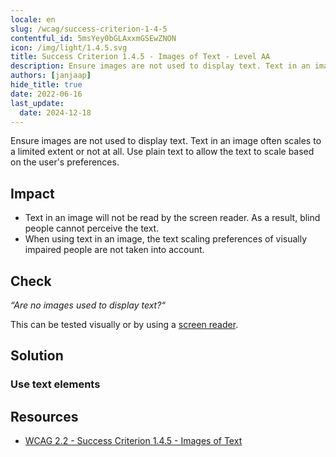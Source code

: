 ```yaml
---
locale: en
slug: /wcag/success-criterion-1-4-5
contentful_id: 5msYey0bGLAxxmGSEwZNON
icon: /img/light/1.4.5.svg
title: Success Criterion 1.4.5 - Images of Text - Level AA
description: Ensure images are not used to display text. Text in an image often scales to a limited extent or not at all. Use plain text to allow the text to scale based on the user's preferences.
authors: [janjaap]
hide_title: true
date: 2022-06-16
last_update:
  date: 2024-12-18
---
```


<Hero
  title="Images of Text"
  image="/img/light/1.4.5.svg"
  alt="WCAG 1.4.5 icon"
  prefix="Success Criterion 1.4.5"
  suffix="Level AA"
/>

Ensure images are not used to display text. Text in an image often scales to a limited extent or not at all. Use plain text to allow the text to scale based on the user's preferences.

## Impact

- Text in an image will not be read by the screen reader. As a result, blind people cannot perceive the text.
- When using text in an image, the text scaling preferences of visually impaired people are not taken into account.

## Check

*“Are no images used to display text?“*

This can be tested visually or by using a [screen reader](/en/stats/screen-reader).

## Solution

### Use text elements

<CodeSample id="text-element" locale="en"/>

## Resources

- [WCAG 2.2 - Success Criterion 1.4.5 - Images of Text](https://www.w3.org/TR/WCAG22/#images-of-text)
